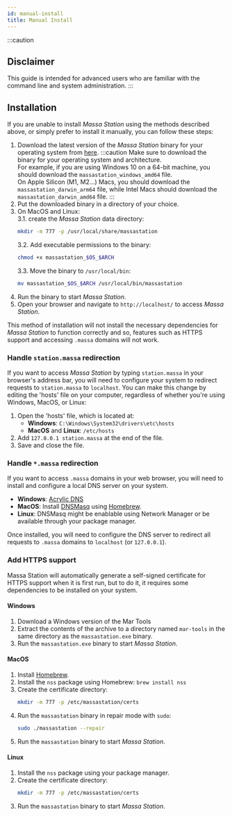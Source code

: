 ```yaml
---
id: manual-install
title: Manual Install
---
```


:::caution
## Disclaimer

This guide is intended for advanced users who are familiar with the command line and system administration.
:::

## Installation

If you are unable to install _Massa Station_ using the methods described above, or simply prefer to install it manually, you can follow these steps:

1. Download the latest version of the _Massa Station_ binary for your operating system from [here](https://github.com/massalabs/station/releases/latest).
   :::caution
   Make sure to download the binary for your operating system and architecture.<br/>
   For example, if you are using Windows 10 on a 64-bit machine, you should download the `massastation_windows_amd64` file.<br/>
   On Apple Silicon (M1, M2...) Macs, you should download the `massastation_darwin_arm64` file, while Intel Macs should download the `massastation_darwin_amd64` file.
   :::
2. Put the downloaded binary in a directory of your choice.
3. On MacOS and Linux:<br/>
   3.1. create the _Massa Station_ data directory:
   ```sh
   mkdir -m 777 -p /usr/local/share/massastation
   ```
   3.2. Add executable permissions to the binary:
   ```sh
   chmod +x massastation_$OS_$ARCH
   ```
   3.3. Move the binary to `/usr/local/bin`:
   ```sh
   mv massastation_$OS_$ARCH /usr/local/bin/massastation
   ```
4. Run the binary to start _Massa Station_.
5. Open your browser and navigate to `http://localhost/` to access _Massa Station_.

This method of installation will not install the necessary dependencies for _Massa Station_ to function correctly and so, features such as HTTPS support and accessing `.massa` domains will not work.

### Handle `station.massa` redirection

If you want to access _Massa Station_ by typing `station.massa` in your browser's address bar, you will need to configure your system to redirect requests to `station.massa` to `localhost`.
You can make this change by editing the 'hosts' file on your computer, regardless of whether you're using Windows, MacOS, or Linux:

1. Open the 'hosts' file, which is located at:
   - **Windows**: `C:\Windows\System32\drivers\etc\hosts`
   - **MacOS** and **Linux**: `/etc/hosts`
2. Add `127.0.0.1 station.massa` at the end of the file.
3. Save and close the file.

### Handle `*.massa` redirection

If you want to access `.massa` domains in your web browser, you will need to install and configure a local DNS server on your system.

- **Windows**: [Acrylic DNS](https://sourceforge.net/projects/acrylic/)
- **MacOS**: Install [DNSMasq](https://formulae.brew.sh/formula/dnsmasq#default) using [Homebrew](https://brew.sh/).
- **Linux**: DNSMasq might be enablable using Network Manager or be available through your package manager.

Once installed, you will need to configure the DNS server to redirect all requests to `.massa` domains to `localhost` (or `127.0.0.1`).

### Add HTTPS support

Massa Station will automatically generate a self-signed certificate for HTTPS support when it is first run, but to do it, it requires some dependencies to be installed on your system.

#### Windows

1. Download a Windows version of the Mar Tools
2. Extract the contents of the archive to a directory named `mar-tools` in the same directory as the `massastation.exe` binary.
3. Run the `massastation.exe` binary to start _Massa Station_.

#### MacOS

1. Install [Homebrew](https://brew.sh/).
2. Install the `nss` package using Homebrew: `brew install nss`
3. Create the certificate directory:
   ```sh
   mkdir -m 777 -p /etc/massastation/certs
   ```
4. Run the `massastation` binary in repair mode with `sudo`:
   ```sh
   sudo ./massastation --repair
   ```
5. Run the `massastation` binary to start _Massa Station_.

#### Linux

1. Install the `nss` package using your package manager.
2. Create the certificate directory:
   ```sh
   mkdir -m 777 -p /etc/massastation/certs
   ```
3. Run the `massastation` binary to start _Massa Station_.
